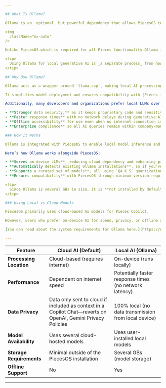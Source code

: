 ```yaml
---

## What Is Ollama?

Ollama is an _optional_ but powerful dependency that allows PiecesOS to run Large Language Models (LLMs) directly on your device instead of relying on cloud-based AI processing. 

<img
  className="mx-auto"
/>

Unlike PiecesOS—which is required for all Pieces functionality—Ollama is only needed if you want to use local AI models with Pieces Copilot.

<tip>
  Using Ollama for local generative AI is _a separate process_ from how PiecesOS uses local, in-house LoRA models for processing data with the LTM-2 Engine.
</tip>

## Why Use Ollama?

Ollama acts as a wrapper around `llama.cpp`, making local AI processing faster, more stable, and easier to use.

It simplifies model deployment and ensures compatibility with [Pieces for Developers’ supported LLMs](https://docs.pieces.app/products/core-dependencies/ollama/supported-models) and allows for new local models to be integrated soon after they are released.

Additionally, many developers and organizations prefer local LLMs over cloud-hosted models for reasons such as:

- **Stronger data security,** as it keeps proprietary code and sensitive queries 100% local.
- **Faster response times** with no network delays during generative AI processing and local inference.
- **Offline accessibility** for use even when no internet connection is present.
- **Enterprise compliance** so all AI queries remain within company-managed environments.

### How It Works

Ollama is integrated with PiecesOS to enable local modal inference and generative AI capabilities.

Here’s how Ollama works alongside PiecesOS:

- **Serves on-device LLMs**, reducing cloud dependency and enhancing privacy.
- **Automatically detects existing Ollama installations**, so if you’ve already installed it for other purposes, Pieces can use it without requiring a reinstallation.
- **Supports a curated set of models**, all using `Q4_K_S` quantization for performance optimization.
- **Ensures compatibility** with PiecesOS through minimum version requirements to avoid stability issues.

<tip>
  Since Ollama is several GBs in size, it is **not installed by default**. Users must opt in during the PiecesOS setup process if they want local model support.
</tip>

### Using Local vs Cloud Models

PiecesOS primarily uses cloud-based AI models for Pieces Copilot.

However, users who prefer on-device AI for speed, privacy, or offline access can install Ollama to enable local models.

[You can read about the system requirements for Ollama here.](https://docs.pieces.app/products/core-dependencies/ollama/troubleshooting#using-local-models)

---
```


| **Feature**              | **Cloud AI (Default)**                                                                                      | **Local AI (Ollama)**                                  |
| ------------------------ | ----------------------------------------------------------------------------------------------------------- | ------------------------------------------------------ |
| **Processing Location**  | Cloud-based (requires internet)                                                                             | On-device (runs locally)                               |
| **Performance**          | Dependent on internet speed                                                                                 | Potentially faster response times (no network latency) |
| **Data Privacy**         | Data only sent to cloud if included as context in a Copilot Chat—reverts on OpenAI, Gemini Privacy Policies | 100% local (no data transmission from local device)    |
| **Model Availability**   | Uses several cloud-hosted models                                                                            | Uses user-installed local models                       |
| **Storage Requirements** | Minimal outside of the PiecesOS installation                                                                | Several GBs (model storage)                            |
| **Offline Support**      | No                                                                                                          | Yes                                                    |

---